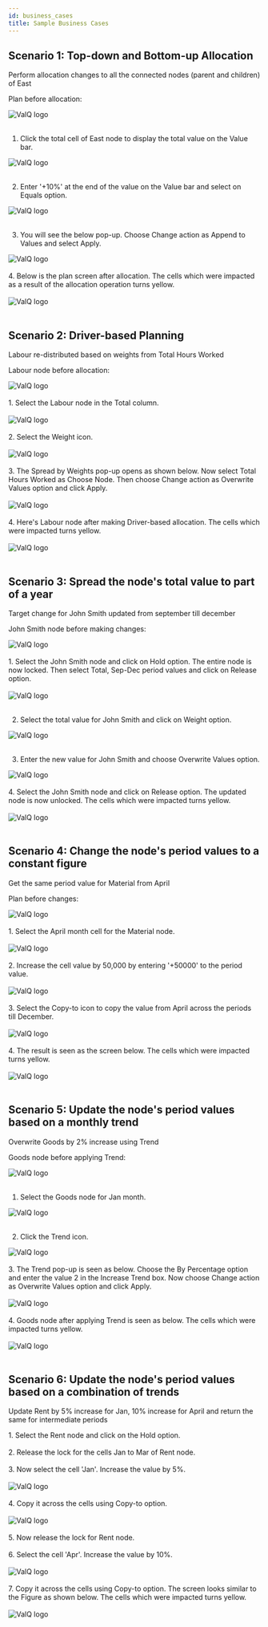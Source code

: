 ```yaml
---
id: business_cases
title: Sample Business Cases
---
```


## Scenario 1: Top-down and Bottom-up Allocation

Perform allocation changes to all the connected nodes (parent and children) of East

Plan before allocation:
<div style={{textAlign: 'center'}}>
  <Zoom>
<img alt="ValQ logo" src={useBaseUrl('/doc-images/plan/ba1.png')} />
  </Zoom>
</div> <br />

1.  Click the total cell of East node to display the total value on the Value bar.

<div style={{textAlign: 'center'}}>
  <Zoom>
<img alt="ValQ logo" src={useBaseUrl('/doc-images/plan/ba2.png')} />
  </Zoom>
</div> <br />

2.  Enter '+10%' at the end of the value on the Value bar and select on Equals option.

<div style={{textAlign: 'center'}}>
  <Zoom>
<img alt="ValQ logo" src={useBaseUrl('/doc-images/plan/ba3.png')} />
  </Zoom>
</div> <br />

3.  You will see the below pop-up. Choose Change action as Append to Values and select Apply.

<div style={{textAlign: 'center'}}>
  <Zoom>
<img alt="ValQ logo" src={useBaseUrl('/doc-images/plan/ba4.png')} />
  </Zoom>
</div> <br />

<div style={{textAlign: 'justify'}}>
4.  Below is the plan screen after allocation. 
The cells which were impacted as a result of the allocation operation turns yellow.
</div> <br />

<div style={{textAlign: 'center'}}>
  <Zoom>
<img alt="ValQ logo" src={useBaseUrl('/doc-images/plan/ba5.png')} />
  </Zoom>
</div> <br />

## Scenario 2: Driver-based Planning

Labour re-distributed based on weights from Total Hours Worked

Labour node before allocation:

<div style={{textAlign: 'center'}}>
  <Zoom>
<img alt="ValQ logo" src={useBaseUrl('/doc-images/plan/ba14.png')} />
  </Zoom>
</div> <br />

<div style={{textAlign: 'justify'}}>
1. Select the Labour node in the Total column.
</div> <br />

<div style={{textAlign: 'center'}}>
  <Zoom>
<img alt="ValQ logo" src={useBaseUrl('/doc-images/plan/ba15.png')} />
  </Zoom>
</div> <br />

<div style={{textAlign: 'justify'}}>
2.  Select the Weight icon.
</div> <br />

<div style={{textAlign: 'center'}}>
  <Zoom>
<img alt="ValQ logo" src={useBaseUrl('/doc-images//pl27.png')} />
  </Zoom>
</div> <br />

<div style={{textAlign: 'justify'}}>
3.  The Spread by Weights pop-up opens as shown below. Now select Total Hours Worked as Choose Node.
Then choose Change action as Overwrite Values option and click Apply.
</div> <br />

<div style={{textAlign: 'center'}}>
  <Zoom>
<img alt="ValQ logo" src={useBaseUrl('/doc-images/plan/ba16.png')} />
  </Zoom>
</div> <br />

<div style={{textAlign: 'justify'}}>
4.  Here's Labour node after making Driver-based allocation. The cells which were impacted turns yellow.
</div> <br />

<div style={{textAlign: 'center'}}>
  <Zoom>
<img alt="ValQ logo" src={useBaseUrl('/doc-images/plan/ba17.png')} />
  </Zoom>
</div> <br />

## Scenario 3: Spread the node's total value to part of a year

Target change for John Smith updated from september till december

John Smith node before making changes:

<div style={{textAlign: 'center'}}>
  <Zoom>
<img alt="ValQ logo" src={useBaseUrl('/doc-images/plan/ba18.png')} />
  </Zoom>
</div> <br />

<div style={{textAlign: 'justify'}}>
1. Select the John Smith node and click on Hold option. The entire node is now locked. 
Then select Total, Sep-Dec period values and click on Release option. 
</div> <br />

<div style={{textAlign: 'center'}}>
  <Zoom>
<img alt="ValQ logo" src={useBaseUrl('/doc-images/plan/ba19.png')} />
  </Zoom>
</div> <br />

2. Select the total value for John Smith and click on Weight option.

<div style={{textAlign: 'center'}}>
  <Zoom>
<img alt="ValQ logo" src={useBaseUrl('/doc-images/plan/ba20.png')} />
  </Zoom>
</div> <br />

3. Enter the new value for John Smith and choose Overwrite Values option.

<div style={{textAlign: 'center'}}>
  <Zoom>
<img alt="ValQ logo" src={useBaseUrl('/doc-images/plan/ba21.png')} />
  </Zoom>
</div> <br />

<div style={{textAlign: 'justify'}}>
4. Select the John Smith node and click on Release option. The updated node is now unlocked. The cells which were impacted turns yellow.
</div> <br />

<div style={{textAlign: 'center'}}>
  <Zoom>
<img alt="ValQ logo" src={useBaseUrl('/doc-images/plan/ba22.png')} />
  </Zoom>
</div> <br />

## Scenario 4: Change the node's period values to a constant figure

Get the same period value for Material from April

Plan before changes:

<div style={{textAlign: 'center'}}>
  <Zoom>
<img alt="ValQ logo" src={useBaseUrl('/doc-images/plan/ba6.png')} />
  </Zoom>
</div> <br />

<div style={{textAlign: 'justify'}}>
1. Select the April month cell for the Material node.
</div> <br />

<div style={{textAlign: 'center'}}>
  <Zoom>
<img alt="ValQ logo" src={useBaseUrl('/doc-images/plan/ba7.png')} />
  </Zoom>
</div> <br />

<div style={{textAlign: 'justify'}}>
2. Increase the cell value by 50,000 by entering '+50000' to the period value.
</div> <br />

<div style={{textAlign: 'center'}}>
  <Zoom>
<img alt="ValQ logo" src={useBaseUrl('/doc-images/plan/ba8.png')} />
  </Zoom>
</div> <br />

<div style={{textAlign: 'justify'}}>
3. Select the Copy-to icon to copy the value from April across the periods till December.
</div> <br />

<div style={{textAlign: 'center'}}>
  <Zoom>
<img alt="ValQ logo" src={useBaseUrl('/doc-images//pl18.png')} />
  </Zoom>
</div> <br />

<div style={{textAlign: 'justify'}}>
4. The result is seen as the screen below. The cells which were impacted turns yellow.
</div> <br />

<div style={{textAlign: 'center'}}>
  <Zoom>
<img alt="ValQ logo" src={useBaseUrl('/doc-images/plan/ba9.png')} />
  </Zoom>
</div> <br />

## Scenario 5: Update the node's period values based on a monthly trend

Overwrite Goods by 2% increase using Trend

Goods node before applying Trend:

<div style={{textAlign: 'center'}}>
  <Zoom>
<img alt="ValQ logo" src={useBaseUrl('/doc-images/plan/ba13.png')} />
  </Zoom>
</div> <br />

1.  Select the Goods node for Jan month.

<div style={{textAlign: 'center'}}>
  <Zoom>
<img alt="ValQ logo" src={useBaseUrl('/doc-images/plan/ba10.png')} />
  </Zoom>
</div> <br />

2.  Click the Trend icon.

<div style={{textAlign: 'center'}}>
  <Zoom>
<img alt="ValQ logo" src={useBaseUrl('/doc-images//pl23.png')} />
  </Zoom>
</div> <br />

<div style={{textAlign: 'justify'}}>
3.  The Trend pop-up is seen as below. Choose the By Percentage option and enter the value 2 in the Increase Trend box. 
Now choose Change action as Overwrite Values option and click Apply.
</div> <br />

<div style={{textAlign: 'center'}}>
  <Zoom>
<img alt="ValQ logo" src={useBaseUrl('/doc-images/plan/ba11.png')} />
  </Zoom>
</div> <br />

<div style={{textAlign: 'justify'}}>
4.  Goods node after applying Trend is seen as below. The cells which were impacted turns yellow.
</div> <br />

<div style={{textAlign: 'center'}}>
  <Zoom>
<img alt="ValQ logo" src={useBaseUrl('/doc-images/plan/ba12.png')} />
  </Zoom>
</div> <br />

## Scenario 6: Update the node's period values based on a combination of trends <br />

Update Rent by 5% increase for Jan, 10% increase for April and return the same for intermediate periods

<div style={{textAlign: 'justify'}}>
1.  Select the Rent node and click on the Hold option.
</div> <br />

<div style={{textAlign: 'justify'}}>
2.  Release the lock for the cells Jan to Mar of Rent node.
</div> <br />

<div style={{textAlign: 'justify'}}>
3.  Now select the cell 'Jan'. Increase the value by 5%.
</div> <br />

<div style={{textAlign: 'center'}}>
  <Zoom>
<img alt="ValQ logo" src={useBaseUrl('/doc-images//pl30.png')} />
  </Zoom>
</div> <br />

<div style={{textAlign: 'justify'}}>
4. Copy it across the cells using Copy-to option.
</div> <br />

<div style={{textAlign: 'center'}}>
  <Zoom>
<img alt="ValQ logo" src={useBaseUrl('/doc-images//pl31.png')} />
  </Zoom>
</div> <br />

<div style={{textAlign: 'justify'}}>
5.  Now release the lock for Rent node.
</div> <br />

<div style={{textAlign: 'justify'}}>
6.  Select the cell 'Apr'. Increase the value by 10%.
</div> <br />

<div style={{textAlign: 'center'}}>
  <Zoom>
<img alt="ValQ logo" src={useBaseUrl('/doc-images//pl32.png')} />
  </Zoom>
</div> <br />

<div style={{textAlign: 'justify'}}>
7.  Copy it across the cells using Copy-to option. The screen looks similar to the Figure as shown below.
 The cells which were impacted turns yellow.
</div> <br />

<div style={{textAlign: 'center'}}>
  <Zoom>
<img alt="ValQ logo" src={useBaseUrl('/doc-images//pl33.png')} />
  </Zoom>
</div> <br />